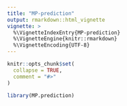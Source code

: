 ```yaml
---
title: "MP-prediction"
output: rmarkdown::html_vignette
vignette: >
  %\VignetteIndexEntry{MP-prediction}
  %\VignetteEngine{knitr::rmarkdown}
  %\VignetteEncoding{UTF-8}
---
```


```r
knitr::opts_chunk$set(
  collapse = TRUE,
  comment = "#>"
)
```

```r
library(MP.prediction)
```
